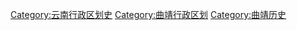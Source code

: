 [[Category:云南行政区划史|Category:云南行政区划史]]
[[Category:曲靖行政区划|Category:曲靖行政区划]]
[[Category:曲靖历史|Category:曲靖历史]]